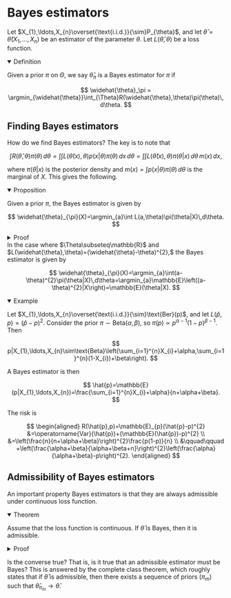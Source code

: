 
# Bayes estimators

Let $X_{1},\ldots,X_{n}\overset{\text{i.i.d.}}{\sim}P_{\theta}$, and let $\widehat{\theta}=\widehat{\theta}(X_{1},\ldots,X_{n})$ be an estimator of the parameter $\theta$. Let $L(\widehat{\theta},\theta)$ be a loss function. 

<details open>
<summary>Definition</summary>

Given a prior $\pi$ on $\Theta$, we say $\widehat{\theta}_\pi$ is a Bayes estimator for $\pi$ if 

$$
\widehat{\theta}_\pi = \argmin_{\widehat{\theta}}\int_{\Theta}R(\widehat{\theta},\theta)\pi(\theta)\,d\theta.
$$

</details>

## Finding Bayes estimators

How do we find Bayes estimators? The key is to note that

$$
\int R(\widehat{\theta},\theta)\pi(\theta)\,d\theta=\int\int L(\widehat{\theta}(x),\theta)p(x|\theta)\pi(\theta)\,dx\,d\theta=\int\int L(\widehat{\theta}(x),\theta)\pi(\theta|x)\,d\theta\,m(x)\,dx,
$$

where $\pi(\theta|x)$ is the posterior density and $m(x) = \int p(x|\theta)\pi(\theta) \, d\theta$  is the marginal of $X.$ This gives the following.

<details open>
<summary>Proposition</summary>

Given a prior $\pi$, the Bayes estimator is given by

$$
\widehat{\theta}_{\pi}(X)=\argmin_{a}\int L(a,\theta)\pi(\theta|X)\,d\theta.
$$

</details>

<details>
<summary>Proof</summary>

For any estimator $\widehat{\theta}$, we have

$$
\begin{aligned}
\int R(\widehat{\theta}_{\pi},\theta)\pi(\theta)\,d\theta &=\int\int L(\widehat{\theta}_{\pi}(x),\theta)\pi(\theta|x)\,d\theta\,m(x)\,dx \\
	&\leq\int\int L(\widehat{\theta}(x),\theta)\pi(\theta|x)\,d\theta\,m(x)\,dx \\
	&=\int R(\widehat{\theta},\theta)\pi(\theta)\,d\theta.
\end{aligned}
$$
</details>

<Callout type="info">
In the case where $\Theta\subseteq\mathbb{R}$ and $L(\widehat{\theta},\theta)=(\widehat{\theta}-\theta)^{2},$ the Bayes estimator is given by

$$
\widehat{\theta}_{\pi}(X)=\argmin_{a}\int(a-\theta)^{2}\pi(\theta|X)\,d\theta=\argmin_{a}\mathbb{E}\left((a-\theta)^{2}|X\right)=\mathbb{E}(\theta|X).
$$
</Callout>

<details open>
<summary>Example</summary>

Let $X_{1},\ldots,X_{n}\overset{\text{i.i.d.}}{\sim}\text{Ber}(p)$, and let $L(\hat{p},p)=(\hat{p}-p)^{2}$. Consider the prior $\pi\sim\text{Beta}(\alpha,\beta)$, so $\pi(p)\propto p^{\alpha-1}(1-p)^{\beta-1}$. Then

$$
p|X_{1},\ldots,X_{n}\sim\text{Beta}\left(\sum_{i=1}^{n}X_{i}+\alpha,\sum_{i=1}^{n}(1-X_{i})+\beta\right).
$$

A Bayes estimator is then

$$
\hat{p}=\mathbb{E}(p|X_{1},\ldots,X_{n})=\frac{\sum_{i=1}^{n}X_{i}+\alpha}{n+\alpha+\beta}.
$$

The risk is

$$
\begin{aligned}
R(\hat{p},p)=\mathbb{E}_{p}(\hat{p}-p)^{2} &=\operatorname{Var}(\hat{p})+(\mathbb{E}(\hat{p})-p)^{2} \\
	&=\left(\frac{n}{n+\alpha+\beta}\right)^{2}\frac{p(1-p)}{n} \\
&\qquad\qquad +\left(\frac{\alpha+\beta}{\alpha+\beta+n}\right)^{2}\left(\frac{\alpha}{\alpha+\beta}-p\right)^{2}.
\end{aligned}
$$
</details>

## Admissibility of Bayes estimators

An important property Bayes estimators is that they are always admissible under continuous loss function. 

<details open>
<summary>Theorem</summary>

Assume that the loss function is continuous. If $\hat{\theta}$ is Bayes, then it is admissible.
</details>

<details>
<summary>Proof</summary>

We will prove the contrapositive. Suppose that $\hat{\theta}$ is inadmissible. Then there exists $\tilde{\theta}$ such that 
$R(\tilde{\theta},\theta)\leq R(\hat{\theta},\theta)$ for all $\theta\in\Theta$, and $R(\tilde{\theta},\theta_0) < R(\hat{\theta},\theta_0)$ for some $\theta_0 \in \Theta$. By continuity, there exists an open set $\Theta_{0}\ni\theta_{0}$ and $\epsilon>0$ such that $R(\tilde{\theta},\theta)<R(\hat{\theta},\theta)-\epsilon$ for all $\theta\in\Theta_{0}$. Then

$$
\begin{aligned}
\int_{\Theta}R(\tilde{\theta},\theta)\pi(\theta)\,d\theta &= \int_{\Theta_{0}}R(\tilde{\theta},\theta)\pi(\theta)\,d\theta+\int_{\Theta\backslash\Theta_{0}}R(\tilde{\theta},\theta)\pi(\theta)\,d\theta \\
	&<\int_{\Theta_{0}}R(\hat{\theta},\theta)\pi(\theta)\,d\theta+\int_{\Theta\backslash\Theta_{0}}R(\hat{\theta},\theta)\pi(\theta)\,d\theta \\ 
	&=\int_{\Theta}R(\hat{\theta},\theta)\pi(\theta)\,d\theta,
\end{aligned}
$$

so $\hat{\theta}$ cannot be Bayes. 
</details>


Is the converse true? That is, is it true that an admissible estimator must be Bayes? This is answered by the complete class theorem, which roughly states that if $\hat{\theta}$ is admissible, then there exists a sequence of priors $(\pi_{m})$ such that $\hat{\theta} _ {\pi_{m}}\to\hat{\theta}$. 